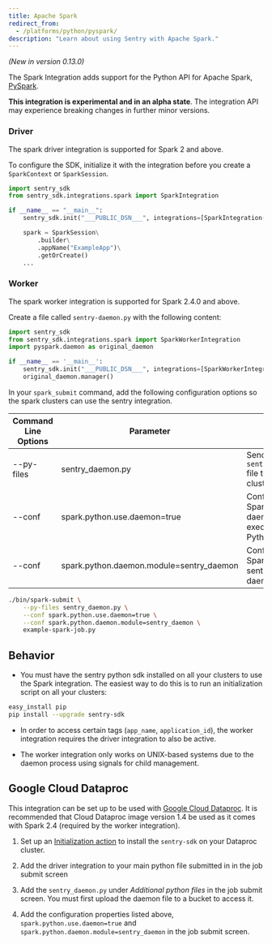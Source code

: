 ```yaml
---
title: Apache Spark
redirect_from:
  - /platforms/python/pyspark/
description: "Learn about using Sentry with Apache Spark."
---
```


_(New in version 0.13.0)_

The Spark Integration adds support for the Python API for Apache Spark, [PySpark](https://spark.apache.org/).

**This integration is experimental and in an alpha state**. The integration API may experience breaking changes in further minor versions.

### Driver

The spark driver integration is supported for Spark 2 and above.

To configure the SDK, initialize it with the integration before you create a `SparkContext` or `SparkSession`.

```python
import sentry_sdk
from sentry_sdk.integrations.spark import SparkIntegration

if __name__ == "__main__":
    sentry_sdk.init("___PUBLIC_DSN___", integrations=[SparkIntegration()])

    spark = SparkSession\
        .builder\
        .appName("ExampleApp")\
        .getOrCreate()
    ...
```

### Worker

The spark worker integration is supported for Spark 2.4.0 and above.

Create a file called `sentry-daemon.py` with the following content:

```python {filename:"sentry-daemon.py"}
import sentry_sdk
from sentry_sdk.integrations.spark import SparkWorkerIntegration
import pyspark.daemon as original_daemon

if __name__ == '__main__':
    sentry_sdk.init("___PUBLIC_DSN___", integrations=[SparkWorkerIntegration()])
    original_daemon.manager()
```

In your `spark_submit` command, add the following configuration options so the spark clusters can use the sentry integration.

| Command Line Options | Parameter                                | Usage                                                           |
| -------------------- | ---------------------------------------- | --------------------------------------------------------------- |
| --py-files           | sentry_daemon.py                         | Sends the `sentry_daemon.py` file to your Spark clusters        |
| --conf               | spark.python.use.daemon=true             | Configures Spark to use a daemon to execute it's Python workers |
| --conf               | spark.python.daemon.module=sentry_daemon | Configures Spark to use the sentry custom daemon                |

```bash
./bin/spark-submit \
    --py-files sentry_daemon.py \
    --conf spark.python.use.daemon=true \
    --conf spark.python.daemon.module=sentry_daemon \
    example-spark-job.py
```

## Behavior

- You must have the sentry python sdk installed on all your clusters to use the Spark integration. The easiest way to do this is to run an initialization script on all your clusters:

```bash
easy_install pip
pip install --upgrade sentry-sdk
```

- In order to access certain tags (`app_name`, `application_id`), the worker integration requires the driver integration to also be active.

- The worker integration only works on UNIX-based systems due to the daemon process using signals for child management.

## Google Cloud Dataproc

This integration can be set up to be used with [Google Cloud Dataproc](https://cloud.google.com/dataproc/). It is recommended that Cloud Dataproc image version 1.4 be used as it comes with Spark 2.4 (required by the worker integration).

1. Set up an [Initialization action](https://cloud.google.com/dataproc/docs/concepts/configuring-clusters/init-actions) to install the `sentry-sdk` on your Dataproc cluster.

2. Add the driver integration to your main python file submitted in in the job submit screen

3. Add the `sentry_daemon.py` under <i>Additional python files</i> in the job submit screen. You must first upload the daemon file to a bucket to access it.

4. Add the configuration properties listed above, `spark.python.use.daemon=true` and `spark.python.daemon.module=sentry_daemon` in the job submit screen.
